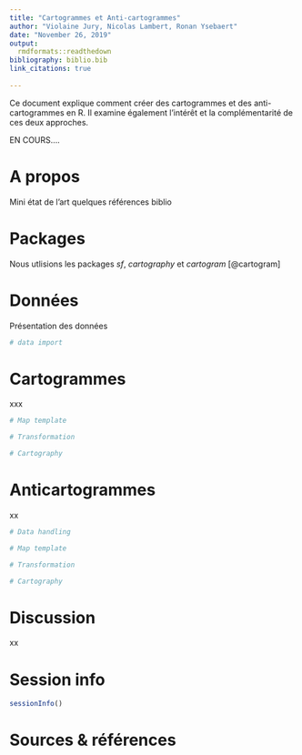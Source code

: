 ```yaml
---
title: "Cartogrammes et Anti-cartogrammes"
author: "Violaine Jury, Nicolas Lambert, Ronan Ysebaert"
date: "November 26, 2019"
output:
  rmdformats::readthedown
bibliography: biblio.bib
link_citations: true
  
---
```


Ce document explique comment créer des cartogrammes et des anti-cartogrammes en R. Il examine également l'intérêt et la complémentarité de ces deux approches. 

EN COURS....

# A propos

Mini état de l'art quelques références biblio

# Packages

Nous utlisions les packages *sf*, *cartography* et *cartogram* [@cartogram]

# Données

Présentation des données

```r
# data import
```

# Cartogrammes

xxx

```r
# Map template

# Transformation

# Cartography
```

# Anticartogrammes

xx

```r
# Data handling 

# Map template

# Transformation

# Cartography
```

# Discussion

xx

# Session info
```r
sessionInfo()
```

# Sources & références
